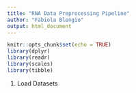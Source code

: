 ```yaml
---
title: "RNA Data Preprocessing Pipeline"
author: "Fabiola Blengio"
output: html_document
---
```


```r
knitr::opts_chunk$set(echo = TRUE)
library(dplyr)
library(readr)
library(scales)
library(tibble)
```

1. Load Datasets
